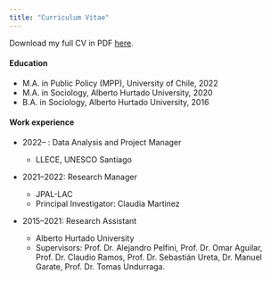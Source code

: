 ```yaml
---
title: "Curriculum Vitae"
---
```


Download my full CV in PDF [here](/files/CV_AOtaegui_EN.pdf).                    


#### Education

<!--- DPhil in Sociology, University of Oxford, 2024-- --->
- M.A. in Public Policy (MPP), University of Chile, 2022
- M.A. in Sociology, Alberto Hurtado University, 2020
- B.A. in Sociology, Alberto Hurtado University, 2016

#### Work experience

* 2022-- : Data Analysis and Project Manager
  
  * LLECE, UNESCO Santiago

    <!--- Supervisor: [Dr. Georg Lorenz](https://www.uni-leipzig.de/en/profile/mitarbeiter/dr-georg-lorenz) -->
  
* 2021--2022: Research Manager
  
  * JPAL-LAC
  * Principal Investigator: Claudia Martinez
  
* 2015--2021: Research Assistant

  * Alberto Hurtado University
  * Supervisors: Prof. Dr. Alejandro Pelfini, Prof. Dr. Omar Aguilar, Prof. Dr. Claudio Ramos, Prof. Dr. Sebastián Ureta, Dr. Manuel Garate, Prof. Dr. Tomas Undurraga. 